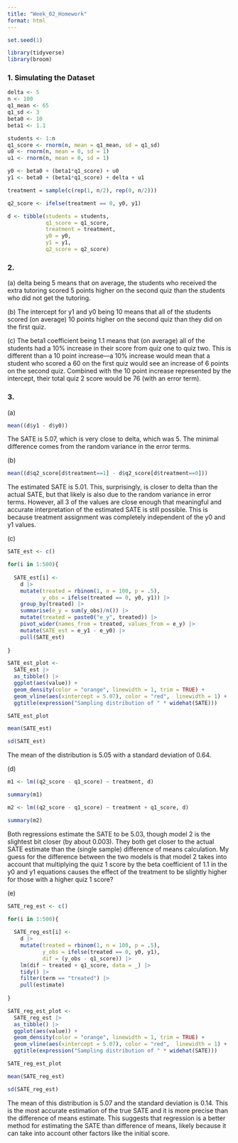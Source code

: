 ```yaml
---
title: "Week_02_Homework"
format: html
---
```


```r
set.seed(1)
```

```r
library(tidyverse)
library(broom)
```

### 1. Simulating the Dataset

```r
delta <- 5
n <- 100
q1_mean <- 65
q1_sd <- 3
beta0 <- 10
beta1 <- 1.1
```

```r
students <- 1:n
q1_score <- rnorm(n, mean = q1_mean, sd = q1_sd)
u0 <- rnorm(n, mean = 0, sd = 1)
u1 <- rnorm(n, mean = 0, sd = 1)
```

```r
y0 <- beta0 + (beta1*q1_score) + u0
y1 <- beta0 + (beta1*q1_score) + delta + u1
```

```r
treatment = sample(c(rep(1, n/2), rep(0, n/2)))
```

```r
q2_score <- ifelse(treatment == 0, y0, y1)
```

```r
d <- tibble(students = students,
            q1_score = q1_score,
            treatment = treatment,
            y0 = y0,
            y1 = y1,
            q2_score = q2_score)
```

### 2.

\(a\) delta being 5 means that on average, the students who received the extra tutoring scored 5 points higher on the second quiz than the students who did not get the tutoring.

\(b\) The intercept for y1 and y0 being 10 means that all of the students scored (on average) 10 points higher on the second quiz than they did on the first quiz.

\(c\) The beta1 coefficient being 1.1 means that (on average) all of the students had a 10% increase in their score from quiz one to quiz two. This is different than a 10 point increase—a 10% increase would mean that a student who scored a 60 on the first quiz would see an increase of 6 points on the second quiz. Combined with the 10 point increase represented by the intercept, their total quiz 2 score would be 76 (with an error term).

### 3.

\(a\)

```r

mean((d$y1 - d$y0))
```

The SATE is 5.07, which is very close to delta, which was 5. The minimal difference comes from the random variance in the error terms.

\(b\)

```r
mean((d$q2_score[d$treatment==1] - d$q2_score[d$treatment==0]))
```

The estimated SATE is 5.01. This, surprisingly, is closer to delta than the actual SATE, but that likely is also due to the random variance in error terms. However, all 3 of the values are close enough that meaningful and accurate interpretation of the estimated SATE is still possible. This is because treatment assignment was completely independent of the y0 and y1 values.

\(c\)

```r
SATE_est <- c()

for(i in 1:500){
  
  SATE_est[i] <- 
    d |> 
    mutate(treated = rbinom(1, n = 100, p = .5), 
           y_obs = ifelse(treated == 0, y0, y1)) |>
    group_by(treated) |> 
    summarise(e_y = sum(y_obs)/n()) |> 
    mutate(treated = paste0("e_y", treated)) |> 
    pivot_wider(names_from = treated, values_from = e_y) |> 
    mutate(SATE_est = e_y1 - e_y0) |> 
    pull(SATE_est)
  
}
```

```r
SATE_est_plot <- 
  SATE_est |> 
  as_tibble() |> 
  ggplot(aes(value)) +
  geom_density(color = "orange", linewidth = 1, trim = TRUE) +
  geom_vline(aes(xintercept = 5.07), color = "red",  linewidth = 1) +
  ggtitle(expression("Sampling distribution of " * widehat(SATE)))

SATE_est_plot

mean(SATE_est)

sd(SATE_est)
```

The mean of the distribution is 5.05 with a standard deviation of 0.64.

\(d\)

```r
m1 <- lm((q2_score - q1_score) ~ treatment, d)

summary(m1)

m2 <- lm((q2_score - q1_score) ~ treatment + q1_score, d)

summary(m2)
```

Both regressions estimate the SATE to be 5.03, though model 2 is the slightest bit closer (by about 0.003). They both get closer to the actual SATE estimate than the (single sample) difference of means calculation. My guess for the difference between the two models is that model 2 takes into account that multiplying the quiz 1 score by the beta coefficient of 1.1 in the y0 and y1 equations causes the effect of the treatment to be slightly higher for those with a higher quiz 1 score?

\(e\)

```r
SATE_reg_est <- c()

for(i in 1:500){
  
  SATE_reg_est[i] <- 
    d |> 
    mutate(treated = rbinom(1, n = 100, p = .5), 
           y_obs = ifelse(treated == 0, y0, y1),
           dif = (y_obs - q1_score)) |> 
    lm(dif ~ treated + q1_score, data = _) |> 
    tidy() |> 
    filter(term == "treated") |> 
    pull(estimate)
  
}
```

```r
SATE_reg_est_plot <- 
  SATE_reg_est |> 
  as_tibble() |> 
  ggplot(aes(value)) +
  geom_density(color = "orange", linewidth = 1, trim = TRUE) +
  geom_vline(aes(xintercept = 5.07), color = "red",  linewidth = 1) +
  ggtitle(expression("Sampling distribution of " * widehat(SATE)))

SATE_reg_est_plot

mean(SATE_reg_est)

sd(SATE_reg_est)
```

The mean of this distribution is 5.07 and the standard deviation is 0.14. This is the most accurate estimation of the true SATE and it is more precise than the difference of means estimate. This suggests that regression is a better method for estimating the SATE than difference of means, likely because it can take into account other factors like the initial score.
